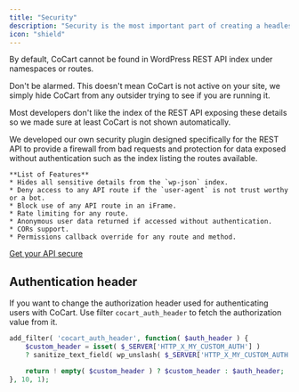 ```yaml
---
title: "Security"
description: "Security is the most important part of creating a headless store."
icon: "shield"
---
```


<Note>
    By default, CoCart cannot be found in WordPress REST API index under namespaces or routes.
</Note>

Don't be alarmed. This doesn't mean CoCart is not active on your site, we simply hide CoCart from any outsider trying to see if you are running it.

Most developers don't like the index of the REST API exposing these details so we made sure at least CoCart is not shown automatically.

<Info>
    We developed our own security plugin designed specifically for the REST API to provide a firewall from bad requests and protection for data exposed without authentication such as the index listing the routes available.

    **List of Features**
    * Hides all sensitive details from the `wp-json` index.
    * Deny access to any API route if the `user-agent` is not trust worthy or a bot.
    * Block use of any API route in an iFrame.
    * Rate limiting for any route.
    * Anonymous user data returned if accessed without authentication.
    * CORs support.
    * Permissions callback override for any route and method.

[Get your API secure](#)
</Info>

## Authentication header

If you want to change the authorization header used for authenticating users with CoCart. Use filter `cocart_auth_header` to fetch the authorization value from it.

```php
add_filter( 'cocart_auth_header', function( $auth_header ) {
    $custom_header = isset( $_SERVER['HTTP_X_MY_CUSTOM_AUTH'] ) 
    ? sanitize_text_field( wp_unslash( $_SERVER['HTTP_X_MY_CUSTOM_AUTH'] ) ) : '';

    return ! empty( $custom_header ) ? $custom_header : $auth_header;
}, 10, 1);
```
